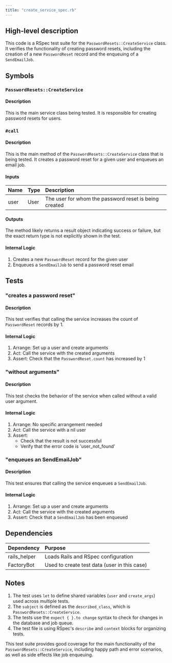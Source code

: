 ```yaml
---
title: "create_service_spec.rb"
---
```


## High-level description
This code is a RSpec test suite for the `PasswordResets::CreateService` class. It verifies the functionality of creating password resets, including the creation of a new `PasswordReset` record and the enqueuing of a `SendEmailJob`.

## Symbols

### `PasswordResets::CreateService`
#### Description
This is the main service class being tested. It is responsible for creating password resets for users.

### `#call`
#### Description
This is the main method of the `PasswordResets::CreateService` class that is being tested. It creates a password reset for a given user and enqueues an email job.

#### Inputs
| Name | Type | Description |
|:-----|:-----|:------------|
| user | User | The user for whom the password reset is being created |

#### Outputs
The method likely returns a result object indicating success or failure, but the exact return type is not explicitly shown in the test.

#### Internal Logic
1. Creates a new `PasswordReset` record for the given user
2. Enqueues a `SendEmailJob` to send a password reset email

## Tests

### "creates a password reset"
#### Description
This test verifies that calling the service increases the count of `PasswordReset` records by 1.

#### Internal Logic
1. Arrange: Set up a user and create arguments
2. Act: Call the service with the created arguments
3. Assert: Check that the `PasswordReset.count` has increased by 1

### "without arguments"
#### Description
This test checks the behavior of the service when called without a valid user argument.

#### Internal Logic
1. Arrange: No specific arrangement needed
2. Act: Call the service with a nil user
3. Assert: 
   - Check that the result is not successful
   - Verify that the error code is 'user_not_found'

### "enqueues an SendEmailJob"
#### Description
This test ensures that calling the service enqueues a `SendEmailJob`.

#### Internal Logic
1. Arrange: Set up a user and create arguments
2. Act: Call the service with the created arguments
3. Assert: Check that a `SendEmailJob` has been enqueued

## Dependencies
| Dependency | Purpose |
|:-----------|:--------|
| rails_helper | Loads Rails and RSpec configuration |
| FactoryBot | Used to create test data (user in this case) |

## Notes
1. The test uses `let` to define shared variables (`user` and `create_args`) used across multiple tests.
2. The `subject` is defined as the `described_class`, which is `PasswordResets::CreateService`.
3. The tests use the `expect { }.to change` syntax to check for changes in the database and job queue.
4. The test file is using RSpec's `describe` and `context` blocks for organizing tests.

This test suite provides good coverage for the main functionality of the `PasswordResets::CreateService`, including happy path and error scenarios, as well as side effects like job enqueuing.